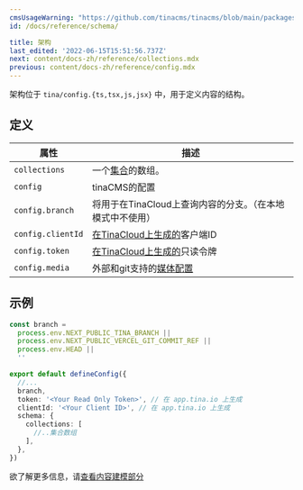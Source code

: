```yaml
---
cmsUsageWarning: "https://github.com/tinacms/tinacms/blob/main/packages/@tinacms/schema-tools/src/types/index.ts"
id: /docs/reference/schema/

title: 架构
last_edited: '2022-06-15T15:51:56.737Z'
next: content/docs-zh/reference/collections.mdx
previous: content/docs-zh/reference/config.mdx
---
```


架构位于 `tina/config.{ts,tsx,js,jsx}` 中，用于定义内容的结构。

## 定义

| 属性              | 描述                                                                                       |
| ----------------- | ------------------------------------------------------------------------------------------ |
| `collections`     | 一个[集合](/docs/reference/collections/)的数组。                                           |
| `config`          | tinaCMS的配置                                                                              |
| `config.branch`   | 将用于在TinaCloud上查询内容的分支。（在本地模式中不使用）                                  |
| `config.clientId` | [在TinaCloud上生成的](/docs/tina-cloud/dashboard/)客户端ID                                 |
| `config.token`    | [在TinaCloud上生成的](/docs/tina-cloud/dashboard/projects/#api-tokens)只读令牌             |
| `config.media`    | 外部和git支持的[媒体配置](/docs/reference/media/overview/)                                 |

## 示例

```ts
const branch =
  process.env.NEXT_PUBLIC_TINA_BRANCH ||
  process.env.NEXT_PUBLIC_VERCEL_GIT_COMMIT_REF ||
  process.env.HEAD ||
  ''

export default defineConfig({
  //...
  branch,
  token: '<Your Read Only Token>', // 在 app.tina.io 上生成
  clientId: '<Your Client ID>', // 在 app.tina.io 上生成
  schema: {
    collections: [
      //..集合数组
    ],
  },
})
```

欲了解更多信息，请[查看内容建模部分](/docs/schema/)